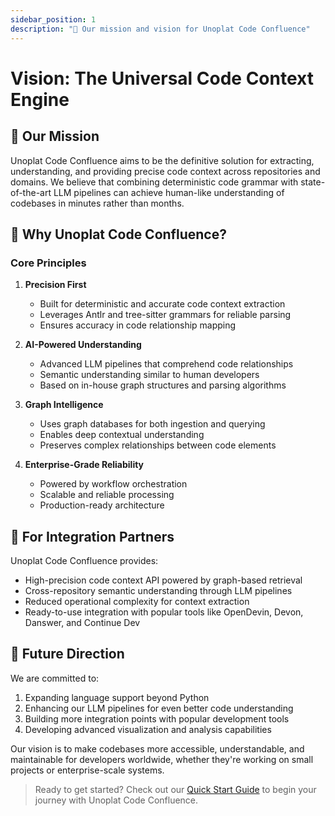 ```yaml
---
sidebar_position: 1
description: "🎯 Our mission and vision for Unoplat Code Confluence"
---
```


# Vision: The Universal Code Context Engine


<div style={{ 
  marginBottom: "2rem",
  backgroundColor: "var(--ifm-card-background-color)",
  padding: "1rem",
  borderRadius: "8px",
  boxShadow: "var(--ifm-global-shadow-lw)"
}}>
  <VisionSvg 
    title="Code Confluence Vision"
    style={{ 
      width: "100%", 
      maxWidth: "1130px", 
      height: "auto",
      display: "block",
      margin: "0 auto"
    }}
  />
</div>

## 🎯 Our Mission

Unoplat Code Confluence aims to be the definitive solution for extracting, understanding, and providing precise code context across repositories and domains. We believe that combining deterministic code grammar with state-of-the-art LLM pipelines can achieve human-like understanding of codebases in minutes rather than months.

## 🌟 Why Unoplat Code Confluence?

### Core Principles

1. **Precision First**
   - Built for deterministic and accurate code context extraction
   - Leverages Antlr and tree-sitter grammars for reliable parsing
   - Ensures accuracy in code relationship mapping

2. **AI-Powered Understanding**
   - Advanced LLM pipelines that comprehend code relationships
   - Semantic understanding similar to human developers
   - Based on in-house graph structures and parsing algorithms

3. **Graph Intelligence**
   - Uses graph databases for both ingestion and querying
   - Enables deep contextual understanding
   - Preserves complex relationships between code elements

4. **Enterprise-Grade Reliability**
   - Powered by workflow orchestration
   - Scalable and reliable processing
   - Production-ready architecture

## 🤝 For Integration Partners

Unoplat Code Confluence provides:
- High-precision code context API powered by graph-based retrieval
- Cross-repository semantic understanding through LLM pipelines
- Reduced operational complexity for context extraction
- Ready-to-use integration with popular tools like OpenDevin, Devon, Danswer, and Continue Dev

## 🚀 Future Direction

We are committed to:
1. Expanding language support beyond Python
2. Enhancing our LLM pipelines for even better code understanding
3. Building more integration points with popular development tools
4. Developing advanced visualization and analysis capabilities

Our vision is to make codebases more accessible, understandable, and maintainable for developers worldwide, whether they're working on small projects or enterprise-scale systems.

> Ready to get started? Check out our [Quick Start Guide](/) to begin your journey with Unoplat Code Confluence.
